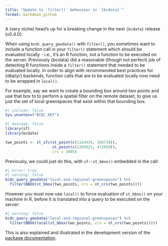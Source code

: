 ```yaml
---
title: "Update to `filter()` behaviour in `{bcdata}`"
format: markdown_github
---
```


A (very niche) head's up for a breaking change in the next
`{bcdata}` release (v0.4.0):

When using `bcdc_query_geodata()` with `filter()`, you
sometimes want to include a function call in your
`filter()` statement which should be evaluated locally -
i.e., it's an R function, not a function to be executed
on the server. Previously {bcdata} did a reasonable
(though not perfect) job of detecting R functions inside a
`filter()` statement that needed to be evaluated locally.
In order to align with recommended best practices for
{dbplyr} backends, function calls that are to be evaluated
locally now need to be wrapped in `local()`.

For example, say we want to create a bounding box around
two points and use that box to to perform a spatial filter
on the remote dataset, to give us just the set of local
greenspaces that exist within that bounding box.

```r
#| include: false
Sys.unsetenv("BCDC_KEY")
```


```r
#| message: false
library(sf)
library(bcdata)

two_points <- st_sfc(st_point(c(1164434, 368738)),
                     st_point(c(1203023, 412959)),
                     crs = 3005)
```

Previously, we could just do this, with `sf::st_bbox()`
embedded in the call:

```r
#| error: true
#| warning: false
bcdc_query_geodata("local-and-regional-greenspaces") %>%
  filter(BBOX(st_bbox(two_points, crs = st_crs(two_points))))
```

However you must now use `local()` to force evaluation of
`st_bbox()` on your machine in R, before it is translated
into a query to be executed on the server:

```r
#| warning: false
bcdc_query_geodata("local-and-regional-greenspaces") %>%
  filter(BBOX(local(st_bbox(two_points, crs = st_crs(two_points)))))
```

This is also explained and illustrated in the development
version of the [package
documentation](https://bcgov.github.io/bcdata/dev/articles/efficiently-query-spatial-data-in-the-bc-data-catalogue.html#a-note-about-using-local-r-functions-in-constructing-filter-queries).
